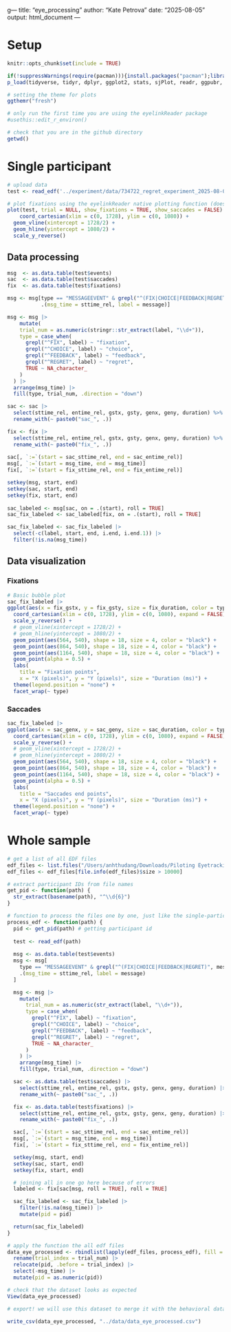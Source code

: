 g---
title: "eye_processing"
author: "Kate Petrova"
date: "2025-08-05"
output: html_document
---

# Setup

```r
knitr::opts_chunk$set(include = TRUE)

if(!suppressWarnings(require(pacman))){install.packages("pacman");library("pacman")}
p_load(tidyverse, tidyr, dplyr, ggplot2, stats, sjPlot, readr, ggpubr, patchwork, lubridate, ggthemr, ggdist, showtext, eyelinkReader, usethis, data.table, png, grid, purrr)
```

```r
# setting the theme for plots
ggthemr("fresh")
```

```r
# only run the first time you are using the eyelinkReader package
#usethis::edit_r_environ()
```

```r
# check that you are in the github directory
getwd()
```

# Single participant

```r
# upload data
test <- read_edf('../experiment/data/734722_regret_experiment_2025-08-07_10h53.41.207.EDF')
```

```r
# plot fixations using the eyelinkReader native plotting function (does not separate by routine)
plot(test, trial = NULL, show_fixations = TRUE, show_saccades = FALSE) +
    coord_cartesian(xlim = c(0, 1728), ylim = c(0, 1080)) +
  geom_vline(xintercept = 1728/2) +
  geom_hline(yintercept = 1080/2) +
  scale_y_reverse() 
```
## Data processing 

```r
msg  <- as.data.table(test$events)   
sac  <- as.data.table(test$saccades)    
fix  <- as.data.table(test$fixations)

msg <- msg[type == "MESSAGEEVENT" & grepl("^(FIX|CHOICE|FEEDBACK|REGRET)", message),
           .(msg_time = sttime_rel, label = message)]

msg <- msg |>
    mutate(
    trial_num = as.numeric(stringr::str_extract(label, "\\d+")),
    type = case_when(
      grepl("^FIX", label) ~ "fixation",
      grepl("^CHOICE", label) ~ "choice",
      grepl("^FEEDBACK", label) ~ "feedback",
      grepl("^REGRET", label) ~ "regret",
      TRUE ~ NA_character_  
    )
  ) |>
  arrange(msg_time) |> 
  fill(type, trial_num, .direction = "down") 

sac <- sac |>
  select(sttime_rel, entime_rel, gstx, gsty, genx, geny, duration) %>% 
  rename_with(~ paste0("sac_", .))

fix <- fix |>
  select(sttime_rel, entime_rel, gstx, gsty, genx, geny, duration) %>% 
  rename_with(~ paste0("fix_", .))
  
sac[, `:=`(start = sac_sttime_rel, end = sac_entime_rel)]
msg[, `:=`(start = msg_time, end = msg_time)]
fix[, `:=`(start = fix_sttime_rel, end = fix_entime_rel)]

setkey(msg, start, end)
setkey(sac, start, end)
setkey(fix, start, end)
                     
sac_labeled <- msg[sac, on = .(start), roll = TRUE]
sac_fix_labeled <- sac_labeled[fix, on = .(start), roll = TRUE]

sac_fix_labeled <- sac_fix_labeled |>
  select(-c(label, start, end, i.end, i.end.1)) |>
  filter(!is.na(msg_time)) 


```

## Data visualization

### Fixations

```r
# Basic bubble plot
sac_fix_labeled |>
ggplot(aes(x = fix_gstx, y = fix_gsty, size = fix_duration, color = type)) +
  coord_cartesian(xlim = c(0, 1728), ylim = c(0, 1080), expand = FALSE) +
  scale_y_reverse() +
  # geom_vline(xintercept = 1728/2) +
  # geom_hline(yintercept = 1080/2) +
  geom_point(aes(564, 540), shape = 18, size = 4, color = "black") +
  geom_point(aes(864, 540), shape = 18, size = 4, color = "black") +
  geom_point(aes(1164, 540), shape = 18, size = 4, color = "black") +
  geom_point(alpha = 0.5) +
  labs(
    title = "Fixation points",
    x = "X (pixels)", y = "Y (pixels)", size = "Duration (ms)") +
  theme(legend.position = "none") +
  facet_wrap(~ type)
```

### Saccades

```r
sac_fix_labeled |>
ggplot(aes(x = sac_genx, y = sac_geny, size = sac_duration, color = type)) +
  coord_cartesian(xlim = c(0, 1728), ylim = c(0, 1080), expand = FALSE) +
  scale_y_reverse() +
  # geom_vline(xintercept = 1728/2) +
  # geom_hline(yintercept = 1080/2) +
  geom_point(aes(564, 540), shape = 18, size = 4, color = "black") +
  geom_point(aes(864, 540), shape = 18, size = 4, color = "black") +
  geom_point(aes(1164, 540), shape = 18, size = 4, color = "black") +
  geom_point(alpha = 0.5) +
  labs(
    title = "Saccades end points",
    x = "X (pixels)", y = "Y (pixels)", size = "Duration (ms)") +
  theme(legend.position = "none") +
  facet_wrap(~ type)

```

# Whole sample

```r
# get a list of all EDF files
edf_files <- list.files("/Users/anhthudang/Downloads/Piloting Eyetracking/regret_eyetracking/experiment/data", pattern = "\\.EDF$", full.names = TRUE)
edf_files <- edf_files[file.info(edf_files)$size > 10000]

# extract participant IDs from file names
get_pid <- function(path) {
  str_extract(basename(path), "^\\d{6}")
}

# function to process the files one by one, just like the single-participant code above but with a few additions
process_edf <- function(path) {
  pid <- get_pid(path) # getting participant id
  
  test <- read_edf(path)  
  
  msg <- as.data.table(test$events)
  msg <- msg[
    type == "MESSAGEEVENT" & grepl("^(FIX|CHOICE|FEEDBACK|REGRET)", message),
    .(msg_time = sttime_rel, label = message)
  ]

  msg <- msg |>
    mutate(
      trial_num = as.numeric(str_extract(label, "\\d+")),
      type = case_when(
        grepl("^FIX", label) ~ "fixation",
        grepl("^CHOICE", label) ~ "choice",
        grepl("^FEEDBACK", label) ~ "feedback",
        grepl("^REGRET", label) ~ "regret",
        TRUE ~ NA_character_
      )
    ) |>
    arrange(msg_time) |>
    fill(type, trial_num, .direction = "down")

  sac <- as.data.table(test$saccades) |>
    select(sttime_rel, entime_rel, gstx, gsty, genx, geny, duration) |>
    rename_with(~ paste0("sac_", .))

  fix <- as.data.table(test$fixations) |>
    select(sttime_rel, entime_rel, gstx, gsty, genx, geny, duration) |>
    rename_with(~ paste0("fix_", .))

  sac[, `:=`(start = sac_sttime_rel, end = sac_entime_rel)]
  msg[, `:=`(start = msg_time, end = msg_time)]
  fix[, `:=`(start = fix_sttime_rel, end = fix_entime_rel)]

  setkey(msg, start, end)
  setkey(sac, start, end)
  setkey(fix, start, end)

  # joining all in one go here because of errors
  labeled <- fix[sac[msg, roll = TRUE], roll = TRUE]

  sac_fix_labeled <- sac_fix_labeled |>
    filter(!is.na(msg_time)) |>
    mutate(pid = pid)

  return(sac_fix_labeled)
}

# apply the function the all edf files
data_eye_processed <- rbindlist(lapply(edf_files, process_edf), fill = TRUE) |>
  rename(trial_index = trial_num) |>
  relocate(pid, .before = trial_index) |>
  select(-msg_time) |>
  mutate(pid = as.numeric(pid))

``` 
```r
# check that the dataset looks as expected
View(data_eye_processed)
```

```r
# export! we will use this dataset to merge it with the behavioral dataset (from exp_processing)

write_csv(data_eye_processed, "../data/data_eye_processed.csv")
```


